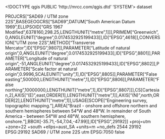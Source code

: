 <!DOCTYPE qgis PUBLIC 'http://mrcc.com/qgis.dtd' 'SYSTEM'>
<qgis version="3.44.2-Solothurn">
  <identifier></identifier>
  <parentidentifier></parentidentifier>
  <language></language>
  <type>dataset</type>
  <title></title>
  <abstract></abstract>
  <links/>
  <dates/>
  <fees></fees>
  <encoding></encoding>
  <crs>
    <spatialrefsys nativeFormat="Wkt">
      <wkt>PROJCRS["SAD69 / UTM zone 22S",BASEGEOGCRS["SAD69",DATUM["South American Datum 1969",ELLIPSOID["GRS 1967 Modified",6378160,298.25,LENGTHUNIT["metre",1]]],PRIMEM["Greenwich",0,ANGLEUNIT["degree",0.0174532925199433]],ID["EPSG",4618]],CONVERSION["UTM zone 22S",METHOD["Transverse Mercator",ID["EPSG",9807]],PARAMETER["Latitude of natural origin",0,ANGLEUNIT["degree",0.0174532925199433],ID["EPSG",8801]],PARAMETER["Longitude of natural origin",-51,ANGLEUNIT["degree",0.0174532925199433],ID["EPSG",8802]],PARAMETER["Scale factor at natural origin",0.9996,SCALEUNIT["unity",1],ID["EPSG",8805]],PARAMETER["False easting",500000,LENGTHUNIT["metre",1],ID["EPSG",8806]],PARAMETER["False northing",10000000,LENGTHUNIT["metre",1],ID["EPSG",8807]]],CS[Cartesian,2],AXIS["(E)",east,ORDER[1],LENGTHUNIT["metre",1]],AXIS["(N)",north,ORDER[2],LENGTHUNIT["metre",1]],USAGE[SCOPE["Engineering survey, topographic mapping."],AREA["Brazil - onshore and offshore northern and southern hemispheres between 54°W and 48°W. In remainder of South America - between 54°W and 48°W, southern hemisphere, onshore."],BBOX[-35.71,-54,7.04,-47.99]],ID["EPSG",29192]]</wkt>
      <proj4>+proj=utm +zone=22 +south +ellps=aust_SA +units=m +no_defs</proj4>
      <srsid>2544</srsid>
      <srid>29192</srid>
      <authid>EPSG:29192</authid>
      <description>SAD69 / UTM zone 22S</description>
      <projectionacronym>utm</projectionacronym>
      <ellipsoidacronym>EPSG:7050</ellipsoidacronym>
      <geographicflag>false</geographicflag>
    </spatialrefsys>
  </crs>
  <extent/>
</qgis>
